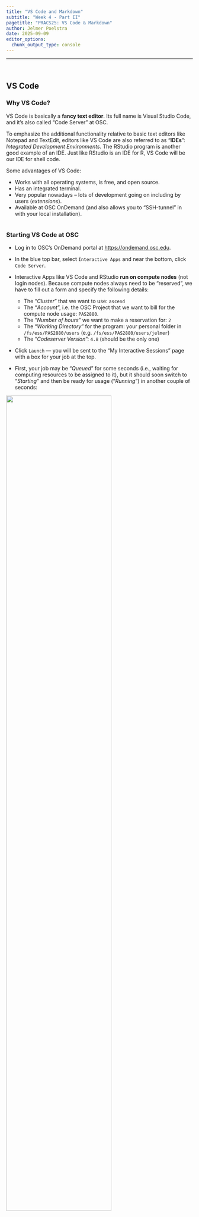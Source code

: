 ```yaml
---
title: "VS Code and Markdown"
subtitle: "Week 4 - Part II"
pagetitle: "PRACS25: VS Code & Markdown"
author: Jelmer Poelstra
date: 2025-09-09
editor_options: 
  chunk_output_type: console
---
```


---------

<br>

## VS Code

### Why VS Code?

VS Code is basically a **fancy text editor**.
Its full name is Visual Studio Code, and it's also called "Code Server" at OSC.

To emphasize the additional functionality relative to basic text editors like Notepad and TextEdit,
editors like VS Code are also referred to as "**IDEs**": *Integrated Development Environments*.
The RStudio program is another good example of an IDE.
Just like RStudio is an IDE for R, VS Code will be our IDE for shell code. 

Some advantages of VS Code:

- Works with all operating systems, is free, and open source.
- Has an integrated terminal.
- Very popular nowadays -- lots of development going on including by users (*extensions*).
- Available at OSC OnDemand (and also allows you to "SSH-tunnel" in with your local installation). 

<hr style="height:1pt; visibility:hidden;" />

### Starting VS Code at OSC

- Log in to OSC's OnDemand portal at <https://ondemand.osc.edu>.

- In the blue top bar, select `Interactive Apps` and near the bottom, click `Code Server`.

- Interactive Apps like VS Code and RStudio **run on compute nodes** (not login nodes).
  Because compute nodes always need to be "reserved",
  we have to fill out a form and specify the following details:
  - The "_Cluster_" that we want to use: `ascend`
  - The "_Account_", i.e. the OSC Project that we want to bill for the compute node usage: `PAS2880`.
  - The "_Number of hours_" we want to make a reservation for: `2`
  - The "_Working Directory_" for the program:  your personal folder in `/fs/ess/PAS2880/users` (e.g. `/fs/ess/PAS2880/users/jelmer`)
  - The "_Codeserver Version_": `4.8` (should be the only one)

- Click `Launch` --- you will be sent to the "My Interactive Sessions" page
  with a box for your job at the top.

- First, your job may be "*Queued*" for some seconds
  (i.e., waiting for computing resources to be assigned to it),
  but it should soon switch to "*Starting*" and then
  be ready for usage ("*Running*") in another couple of seconds:

![](img/ondemand_vscode_running2.png){fig-align="center" width="75%"}

- Once the blue **Connect to VS Code** button appears,
  click that to open VS Code in a new browser tab.

- When VS Code opens, you may get these two pop-ups (and possibly some others) ---
  click "Yes" (and check the box) and "Don't Show Again", respectively:

::: columns
::: {.column width="52%"}
![](img/vscode-trust2.png){fig-align="center" width="90%"}
:::

::: {.column width="48%"}
![](img/vscode-git.png){fig-align="center" width="90%"}
:::
:::

- You'll also get a Get Started/Welcome page ---
  you don't have to go through any steps that may be suggested there.

<br>

### The VS Code User Interface

![](img/vscode-welcome_ed.png){fig-align="center" width="80%"}

#### Side bars

The **Activity Bar** (narrow side bar) on the far left has:

- A {{< fa bars >}} ("hamburger menu"), which has menu items like `File` that you often find in a top bar.

- A {{< fa cog >}} (cog wheel icon) in the bottom, through which you can mainly access *settings*.

- Icons to toggle **(wide/Primary) Side Bar** options:
  - ***Explorer***: File browser & outline for the active file.
  - ***Search***: To search recursively across all files in the active folder.
  - ***Source Control***: To work with Git (*next week*).
  - Debugger
  - ***Extensions***: To install extensions (*up soon*).

::: callout-note
#### Toggle (hide/show) the side bars
If you want to save some screen space while coding along in class,
you may want to occasionally hide the side bars:

- In {{< fa bars >}} > `View` > `Appearance` you can toggle both the `Activity Bar`
  and the `Primary Side Bar`.
- Or use keyboard shortcuts:
  - <kbd>Ctrl/⌘</kbd>+<kbd>B</kbd> for the primary/wide side bar
  - <kbd>Ctrl</kbd>+<kbd>Shift</kbd>+<kbd>B</kbd> for the activity/narrow side bar
:::

<hr style="height:1pt; visibility:hidden;" />

::: exercise
#### {{< fa user-edit >}} Exercise: Try a few color themes

1.  Access the "Color Themes" option by clicking <i class="fa fa-cog"></i> =\> `Color Theme`.
2.  Try out a few themes and see pick one you like!
:::

<hr style="height:1pt; visibility:hidden;" />

#### Terminal (with a Unix shell)

{{< fa user-edit >}} **Open a terminal** by clicking   {{< fa bars >}}   =\> `Terminal` =\> `New Terminal`.

**Create a directory** for this week, e.g.:

```sh
# You should be in your personal dir in /fs/ess/PAS2880
pwd
```
```bash-out
/fs/ess/PAS2880/users/jelmer
```

```bash
mkdir week03
```

<hr style="height:1pt; visibility:hidden;" />

#### Editor pane and `Get Started` document

The main part of the VS Code is the **editor pane**.
Here, we can open files like scripts and other types of text files, and images.
(Whenever you open VS Code, an editor tab with a `Get Started` document is automatically opened.
This provides some help and some shortcuts like to recently opened files and folders.)

{{< fa user-edit >}} Let's create and save a new file:

1. **Open a new file:** Click the hamburger menu <i class="fa fa-bars"></i>, then `File` > `New File`.
2. **Save the file** (<kbd>Ctrl/⌘</kbd>+<kbd>S</kbd>),
   inside the dir you just created, as a Markdown file, e.g. `markdown-intro.md`.
   (Markdown files have the extension `.md`.)
   
<hr style="height:1pt; visibility:hidden;" />

### A folder as a starting point

Conveniently, VS Code takes a specific directory as a **starting point in all parts of the program**:

-   In the file explorer in the side bar
-   In the terminal
-   When saving files in the editor pane.

This is why your terminal was "already" located in `/fs/ess/PAS2880/users/$USER`.

::: callout-tip
#### _If you need to switch folders, click   {{< fa bars >}}   >   `File`   >   `Open Folder`._
:::

:::{.callout-note}
## Taking off where you were

When you reopen a folder you've had open before,
VS Code will resume where you were before in that it will:

- Re-open any files you had open in the editor pane
- Re-open a terminal if you had one active

This is quite convenient, especially when you start working on multiple projects
and frequently switch between those.
:::

<hr style="height:1pt; visibility:hidden;" />

#### Some tips and tricks

-   **Resizing panes**\
    You can resize panes (terminal, editor, side bar) by hovering your cursor over the borders and then dragging.

-   **The Command Palette**\
    To access all the menu options that are available in VS Code,
    the so-called "Command Palette" can be handy,
    especially if you know what you are looking for.
    To access the Command Palette, click   <i class="fa fa-cog"></i>   and then
    `Command Palette` (or press <kbd>F1</kbd> or <kbd>Ctrl</kbd>/<kbd>⌘</kbd>+<kbd>Shift</kbd>+<kbd>P</kbd>).
    To use it, start typing something to look for an option.
    
-   **Keyboard shortcuts**\
    For a single-page PDF overview of keyboard shortcuts for your operating system:
    {{< fa bars >}}   =\>   `Help`   =\>   `Keyboard Shortcut Reference`.
    (Or for direct links to these PDFs:
    [Windows](https://code.visualstudio.com/shortcuts/keyboard-shortcuts-windows.pdf) /
    [Mac](https://code.visualstudio.com/shortcuts/keyboard-shortcuts-macos.pdf) /
    [Linux](https://code.visualstudio.com/shortcuts/keyboard-shortcuts-linux.pdf).)
    A couple of useful keyboard shortcuts are highlighted below.

::: {.callout-note collapse="true"}
#### Specific useful VS Code keyboard shortcuts *(Click to expand)*

Working with keyboard shortcuts for common operations can be a lot faster than using your mouse.
Below are some useful ones for VS Code (for Mac, in some case, you'll have to replace <kbd>Ctrl</kbd> with <kbd>⌘</kbd>):

-   *Open a terminal*: <kbd>Ctrl</kbd>+<kbd>\`</kbd> (backtick) or <kbd>Ctrl</kbd>+<kbd>Shift</kbd>+<kbd>C</kbd>.
-   *Toggle between the terminal and the editor pane*: <kbd>Ctrl</kbd>+<kbd>\`</kbd> and <kbd>Ctrl</kbd>+<kbd>1</kbd>.
-   *Line actions*:
    -   <kbd>Ctrl/⌘</kbd>+<kbd>X</kbd> / <kbd>C</kbd> will **cut/copy the entire line** where the cursor is, when nothing is selected (!)
    -   <kbd>Ctrl/⌘</kbd>+<kbd>Shift</kbd>+<kbd>K</kbd> will **delete a line**
    -   <kbd>Alt/Option</kbd>+<kbd>⬆</kbd>/<kbd>⬇</kbd> will **move lines** up or down.
:::

::: exercise
#### <i class="fa fa-user-edit"></i> Exercise: Install two extensions

Click the gear icon <i class="fa fa-cog"></i> and then `Extensions`,
and search for and then install:

- **shellcheck** (by *simonwong*) --- this will check our shell scripts later on!
- **Rainbow CSV** (by *mechatroner*) --- make CSV/TSV files easier to view with column-based colors
:::

<br>

## An introduction to Markdown

Markdown is a very lightweight text markup language that can be used in
plain-text files.
A source Markdown file can be "rendered" to produce an output file
in a variety of formats like HTML and PDF.

For example, surrounding one or more characters by single or double asterisks
(**`*`**) will make those characters italic or bold, respectively:

- When you write `*italic example*` this will be rendered as: *italic example*.
- When you write `**bold example**`this will be rendered as: **bold example**.

Markdown is:

- *Easy to write* ---
  a dozen or so syntax constructs, like the two above, is nearly all you use.
- *Easy to read* in source ("non-rendered") form,
  and editors like VS Code will apply some formatting even in these source files.

I recommend that you use Markdown files (with a `.md` extension) instead of regular
text (`.txt`) files to document your research projects as outlined in the previous session.

::: callout-note
##### Markdown documentation
Learn more about Markdown and its syntax in this excellent documentation: <https://www.markdownguide.org>.
:::

<hr style="height:1pt; visibility:hidden;" />

#### Markdown in VS Code

Below, we'll be trying some Markdown syntax in the `markdown-intro.md` file we created earlier.

When you save a file in VS Code with an `.md` extension, as you have done:

- Some formatting will be automatically applied in the editor.
- You can open a live rendered preview by pressing the icon to
  "*Open Preview to the Side*" (top-right corner):

![_The Markdown preview icon in VS Code_](img/markdown-preview-vscode.png){fig-align="center" width="3%}

That will look something like this in VS Code:

![_A source Markdown file on the left, and its preview on the right._](img/markdown_in_vscode.png){fig-align="center" width="90%}

<hr style="height:1pt; visibility:hidden;" />

### Most common syntax

Here is an overview of the most commonly used Markdown syntax:

| Syntax            | Result
|-------------------|-------|
| \*italic\*        | *italic* (alternative: single `_`)
| \*\*bold\*\*      | **bold** (alternative: double `_`)
| \[link text\]\(website.com\)   | [link text](https://website.com)
| `<https://website.com>`   | Clickable link: <https://website.com>
| # My Title        | Header level 1 (largest)
| ## My Section     | Header level 2
| ### My Subsection | Header level 3 &ndash; and so forth
| - List item       | Unordered (bulleted) list
| 1. List item      | Ordered (numbered) list
| \`inline code\`   | `inline code`
| ```` ``` ````     | Start/end of generic code block (on its own line)
| ```` ```bash ```` | Start of `bash` code block (end with ```` ``` ````)
| `---`             | Horizontal rule (line)
| > Text                    | Blockquote (like quoted text in emails)
| \!\[\](path/to/figure.png)   | _[The figure will be inserted]_

<br>

::::::: columns
:::: {.column width="50%"}
**Let's try some of these things --- type:**

````markdown
# Introduction to Markdown

## Part 1: Documentation

- The Markdown _documentation_ can be found
  [here](https://www.markdownguide.org/)
- To be clear,
  **the URL is <https://www.markdownguide.org/>**.

## Part 2: The basics

1. When you create a _numbered_ list...
1. ...you don't need the numbers to increment.
1. Markdown will take care of that for you.

--------

### Part 2b: Take it from the experts

> Markdown will take your science to
> the next level
> -- Wilson et al. 1843

--------

## Part 3: My favorite shell commands

The `date` command is terribly useful.

Here is my shell code in a code block:

```bash
# Print the current date and time
date

# List the files with file sizes
ls -lh
```

**The end.**
````

::::
:::: {.column width="50%"}

**That should be previewed/rendered as:**

![](img/markdown_preview_long2.jpg){fig-align="center" width="100%"}

::::
:::::::

<hr style="height:1pt; visibility:hidden;" />

### Whitespace

- It's recommended (in some cases necessary) to leave a
  *blank line between different sections*: lists, headers, etc.:

  ```markdown
  ## Section 2: List of ...
  
  - Item 1
  - Item 2
  
  For example, ....
  ```

<hr style="height:1pt; visibility:hidden;" />

- A **blank line** between regular text will start a new paragraph,
  with some whitespace between the two:

::: columns
::: {.column width="10%"}
:::
::: {.column width="40%"}
**This:**

-----

```
Paragraph 1.
  
Paragraph 2.
```
:::
::: {.column width="40%"}
**Will be rendered as:**

-----

Paragraph 1.

Paragraph 2.
:::
:::

<hr style="height:1pt; visibility:hidden;" />

- Whereas a **single newline** will be completely ignored!:

::: columns
::: {.column width="10%"}
:::
::: {.column width="40%"}
**This:**

-----

```
Paragraph 1.
Paragraph 2.
```
:::
::: {.column width="40%"}
**Will be rendered as:**

-----

Paragraph 1.
Paragraph 2.
:::
:::

<hr style="height:1pt; visibility:hidden;" />

::: columns
::: {.column width="10%"}
:::
::: {.column width="40%"}

**This:**  

------

```
Writing  
one  
word  
per  
line.
```

:::
::: {.column width="40%"}
**Will be rendered as:**

-----

Writing one word per line.

:::
:::

<hr style="height:1pt; visibility:hidden;" />

- Multiple consecutive spaces and blank line will be **"collapsed"** into a single space/blank line:

::: columns
::: {.column width="10%"}
:::
::: {.column width="40%"}

**This:**  

------

```
Empty             space
```

:::
::: column
**Will be rendered as:**

-----

Empty space

:::
:::

<hr style="height:1pt; visibility:hidden;" />

::: columns
::: {.column width="10%"}
:::
::: {.column width="40%"}

**This:**  

------

```
Many




blank lines
```

:::
::: {.column width="40%"}
**Will be rendered as:**

-----
 
Many

blank lines

:::
:::

<hr style="height:1pt; visibility:hidden;" />

- A single **linebreak** can be forced using *two or more spaces*
  (i.e., press the spacebar twice) or a backslash `\` after the last character on a line:

::: columns
::: {.column width="10%"}
:::
::: {.column width="40%"}

**This:**  

------

```
My first sentence.\
My second sentence.
```

:::
::: {.column width="40%"}
**Will be rendered as:**

-----

My first sentence.\
My second sentence.

:::
:::

<hr style="height:1pt; visibility:hidden;" />

- If you want **more vertical whitespace** than what is provided between paragraphs,
  you'll have to resort to HTML^[You can use any HTML markup in Markdown!]:
  each **`<br>`** item forces a visible linebreak.

::: columns
::: {.column width="10%"}
:::
::: {.column width="40%"}

**This:**  

------

```
One <br> word <br> per line
and <br> <br> <br> <br> <br>
several blank lines.
```

:::
::: {.column width="40%"}
**Will be rendered as:**

-----
 
One <br> word <br> per line
and <br> <br> <br> <br> <br>
several blank lines.

:::
:::

<hr style="height:1pt; visibility:hidden;" />

### Tables

Tables are not all that convenient to create in Markdown, but you can do it as follows.

::: columns
::: {.column width="10%"}
:::
::: {.column width="40%"}
_This:_

\| city &nbsp; &nbsp; &nbsp; &nbsp; &nbsp; &nbsp; \| inhabitants   \|  
\|------------------\|------------------\|  
\| Columbus &nbsp; \| 906 K &nbsp; &nbsp; &nbsp; \|\
\| Cleveland &nbsp; \| 368 K &nbsp; &nbsp; &nbsp; \|\
\| Cincinnati &nbsp;  \| 308 K &nbsp; &nbsp; &nbsp; \|  

:::
::: {.column width="40%"}
_Will be rendered as:_

| city &nbsp; &nbsp; &nbsp; &nbsp; &nbsp; &nbsp; | inhabitants   |  
|------------------|------------------|  
| Columbus &nbsp; | 906 K &nbsp; &nbsp; &nbsp; |
| Cleveland &nbsp; | 368 K &nbsp; &nbsp; &nbsp; |
| Cincinnati &nbsp; | 308 K &nbsp; &nbsp; &nbsp; |  

:::
:::

<hr style="height:1pt; visibility:hidden;" />

::: callout-note
#### Side note: HTML and CSS in Markdown

- If you need "inline <span style="color:red">colored</span> text",
  you can also use HTML:  
  `inline <span style="color:red">colored</span> text`.

- For systematic styling of existing or custom elements,
  you need to use **_CSS_**. For example, including the following anywhere
  in a Markdown document will turn all level 1 headers (`#`) red:
  
  ```
  <style>
  h1 {color: red}
  </style>
  ```
:::

<hr style="height:1pt; visibility:hidden;" />

### Markdown extensions &ndash; Markdown for everything!

Several Markdown *extensions* allow Markdown documents to
**contain code that *runs***, and whose output can be included in rendered documents:

- R Markdown (`.Rmd`) and the follow-up [Quarto](https://quarto.org/) ---
  we will learn Quarto later in this course.
- Jupyter Notebooks (for Python)

There are many possibilities with Markdown! For instance, consider that:

- This website and last week's slides are written using Quarto.
- R Markdown/Quarto also has support for citations, journal-specific formatting, etc.,
  so you can even write manuscripts with it.

<hr style="height:1pt; visibility:hidden;" />

::: {.callout-tip collapse="true"}
### *Pandoc* to render Markdown files _(Click to expand)_

In practice, I rarely render "plain" Markdown files because:

- Markdown source is so well readable
- GitHub will render Markdown files for you (as we'll see next week)

That said, if you do need to render a Markdown file to, for example, HTML or PDF,
use *Pandoc*:

```sh
pandoc README.md > README.html
pandoc -o README.pdf README.md
```

To install Pandoc on your own computer,
see <https://pandoc.org/installing.html>.
:::
